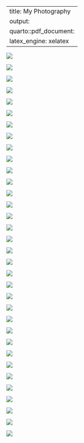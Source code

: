 
---
title: My Photography
output:
  quarto::pdf_document:
    latex_engine: xelatex
---

::: {#china layout-ncol=2}

![](photos/china1.png)

![](photos/china2.png)

![](photos/china3.png)

![](photos/china4.png)

![](photos/china5.png)

![](photos/china6.png)

![](photos/china7.png)

![](photos/china8.png)

![](photos/china9.png)


![](photos/china10.png)



:::




::: {#italy layout-ncol=2}

![](photos/italy1.png)

![](photos/italy2.png)

![](photos/italy3.png)

![](photos/italy4.png)

![](photos/italy5.png)

![](photos/italy6.png)

![](photos/italy7.png)

![](photos/italy8.png)

![](photos/italy9.png)

![](photos/italy10.png)

![](photos/italy11.png)

![](photos/italy12.png)

![](photos/italy13.png)

![](photos/italy14.png)

![](photos/italy15.png)

:::





::: {#seattle layout-ncol=2}

![](photos/seattle1.png)

![](photos/seattle2.png)

![](photos/seattle3.png)

![](photos/seattle4.png)

![](photos/seattle5.png)

![](photos/seattle6.png)

![](photos/seattle7.png)

![](photos/seattle8.png)

![](photos/seattle9.png)


:::




